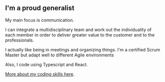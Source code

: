 ## I'm a proud generalist

My main focus is communication.

I can integrate a multidisciplinary team and work out the individuality of each member in order to deliver greater value to the customer and to the professionals.

I actually like being in meetings and organizing things. I'm a certified Scrum Master but adapt well to different Agile environments

Also, I code using Typescript and React.

[More about my coding skills here](/coding).
